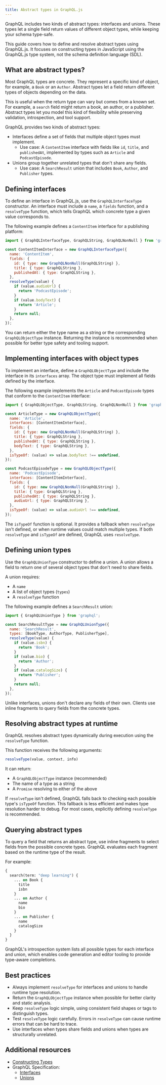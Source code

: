```yaml
---
title: Abstract types in GraphQL.js
---
```


GraphQL includes two kinds of abstract types: interfaces and unions. These types let a single
field return values of different object types, while keeping your schema type-safe.

This guide covers how to define and resolve abstract types using GraphQL.js. It focuses on 
constructing types in JavaScript using the GraphQL.js type system, not the schema definition
language (SDL).

## What are abstract types?

Most GraphQL types are concrete. They represent a specific kind of object, for example, a
`Book` or an `Author`. Abstract types let a field return different types of objects depending
on the data.

This is useful when the return type can vary but comes from a known set. For example, a `search`
field might return a book, an author, or a publisher. Abstract types let you model this kind of
flexibility while preserving validation, introspection, and tool support.

GraphQL provides two kinds of abstract types:

- Interfaces define a set of fields that multiple object types must implement.
    - Use case: A `ContentItem` interface with fields like `id`, `title`, and `publishedAt`,
    implemented by types such as `Article` and `PodcastEpisode`.
- Unions group together unrelated types that don't share any fields.
    - Use case: A `SearchResult` union that includes `Book`, `Author`, and `Publisher` types.

## Defining interfaces

To define an interface in GraphQL.js, use the `GraphQLInterfaceType` constructor. An interface
must include a `name`, a `fields` function, and a `resolveType` function, which tells GraphQL which
concrete type a given value corresponds to.

The following example defines a `ContentItem` interface for a publishing platform:

```js
import { GraphQLInterfaceType, GraphQLString, GraphQLNonNull } from 'graphql';

const ContentItemInterface = new GraphQLInterfaceType({
  name: 'ContentItem',
  fields: {
    id: { type: new GraphQLNonNull(GraphQLString) },
    title: { type: GraphQLString },
    publishedAt: { type: GraphQLString },
  },
  resolveType(value) {
    if (value.audioUrl) {
      return 'PodcastEpisode';
    }
    if (value.bodyText) {
      return 'Article';
    }
    return null;
  },
});
```

You can return either the type name as a string or the corresponding `GraphQLObjectType` instance.
Returning the instance is recommended when possible for better type safety and tooling support.

## Implementing interfaces with object types

To implement an interface, define a `GraphQLObjectType` and include the interface in its
`interfaces` array. The object type must implement all fields defined by the interface.

The following example implements the `Article` and `PodcastEpisode` types that
conform to the `ContentItem` interface:

```js
import { GraphQLObjectType, GraphQLString, GraphQLNonNull } from 'graphql';

const ArticleType = new GraphQLObjectType({
  name: 'Article',
  interfaces: [ContentItemInterface],
  fields: {
    id: { type: new GraphQLNonNull(GraphQLString) },
    title: { type: GraphQLString },
    publishedAt: { type: GraphQLString },
    bodyText: { type: GraphQLString },
  },
  isTypeOf: (value) => value.bodyText !== undefined,
});

const PodcastEpisodeType = new GraphQLObjectType({
  name: 'PodcastEpisode',
  interfaces: [ContentItemInterface],
  fields: {
    id: { type: new GraphQLNonNull(GraphQLString) },
    title: { type: GraphQLString },
    publishedAt: { type: GraphQLString },
    audioUrl: { type: GraphQLString },
  },
  isTypeOf: (value) => value.audioUrl !== undefined,
});
```

The `isTypeOf` function is optional. It provides a fallback when `resolveType` isn't defined, or
when runtime values could match multiple types. If both `resolveType` and `isTypeOf` are defined,
GraphQL uses `resolveType`.

## Defining union types

Use the `GraphQLUnionType` constructor to define a union. A union allows a field to return one
of several object types that don't need to share fields.

A union requires:

- A `name`
- A list of object types (`types`)
- A `resolveType` function

The following example defines a `SearchResult` union:

```js
import { GraphQLUnionType } from 'graphql';

const SearchResultType = new GraphQLUnionType({
  name: 'SearchResult',
  types: [BookType, AuthorType, PublisherType],
  resolveType(value) {
    if (value.isbn) {
      return 'Book';
    }
    if (value.bio) {
      return 'Author';
    }
    if (value.catalogSize) {
      return 'Publisher';
    }
    return null;
  },
});
```

Unlike interfaces, unions don't declare any fields of their own. Clients use inline fragments 
to query fields from the concrete types.

## Resolving abstract types at runtime

GraphQL resolves abstract types dynamically during execution using the `resolveType` function.

This function receives the following arguments:

```js
resolveType(value, context, info)
```

It can return:

- A `GraphQLObjectType` instance (recommended)
- The name of a type as a string
- A `Promise` resolving to either of the above

If `resolveType` isn't defined, GraphQL falls back to checking each possible type's `isTypeOf` 
function. This fallback is less efficient and makes type resolution harder to debug. For most cases,
explicitly defining `resolveType` is recommended.

## Querying abstract types

To query a field that returns an abstract type, use inline fragments to select fields from the 
possible concrete types. GraphQL evaluates each fragment based on the runtime type of the result.

For example:

```graphql
{
  search(term: "deep learning") {
    ... on Book {
      title
      isbn
    }
    ... on Author {
      name
      bio
    }
    ... on Publisher {
      name
      catalogSize
    }
  }
}
```

GraphQL's introspection system lists all possible types for each interface and union, which
enables code generation and editor tooling to provide type-aware completions.

## Best practices

- Always implement `resolveType` for interfaces and unions to handle runtime type resolution.
- Return the `GraphQLObjectType` instance when possible for better clarity and static analysis.
- Keep `resolveType` logic simple, using consistent field shapes or tags to distinguish
types.
- Test `resolveType` logic carefully. Errors in `resolveType` can cause runtime errors that can 
be hard to trace.
- Use interfaces when types share fields and unions when types are structurally unrelated.

## Additional resources

- [Constructing Types](https://www.graphql-js.org/docs/constructing-types/)
- GraphQL Specification: 
    - [Interfaces](https://spec.graphql.org/October2021/#sec-Interfaces)
    - [Unions](https://spec.graphql.org/October2021/#sec-Unions)